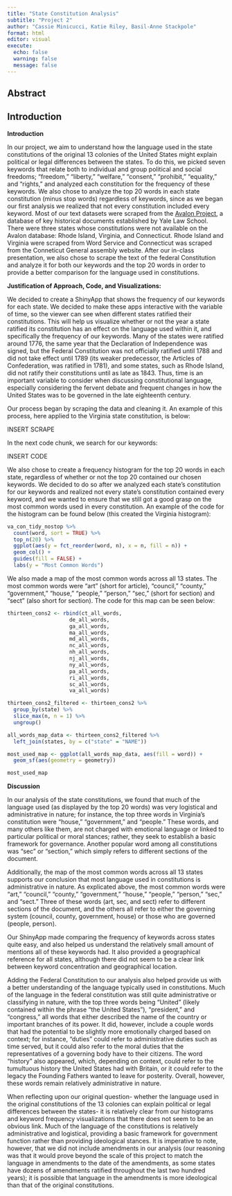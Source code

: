 ```yaml
---
title: "State Constitution Analysis"
subtitle: "Project 2"
author: "Cassie Minicucci, Katie Riley, Basil-Anne Stackpole"
format: html
editor: visual
execute:
  echo: false
  warning: false
  message: false
---
```


## Abstract

## Introduction

**Introduction**

In our project, we aim to understand how the language used in the state constitutions of the original 13 colonies of the United States might explain political or legal differences between the states. To do this, we picked seven keywords that relate both to individual and group political and social freedoms; "freedom," "liberty," "welfare," "consent," "prohibit," "equality," and "rights," and analyzed each constitution for the frequency of these keywords. We also chose to analyze the top 20 words in each state constitution (minus stop words) regardless of keywords, since as we began our first analysis we realized that not every constitution included every keyword. Most of our text datasets were scraped from the [Avalon Project](https://avalon.law.yale.edu/), a database of key historical documents established by Yale Law School. There were three states whose constitutions were not available on the Avalon database: Rhode Island, Virginia, and Connecticut. Rhode Island and Virginia were scraped from Word Service and Connecticut was scraped from the Conneticut General assembly website. After our in-class presentation, we also chose to scrape the text of the federal Constitution and analyze it for both our keywords and the top 20 words in order to provide a better comparison for the language used in constitutions.

**Justification of Approach, Code, and Visualizations:**

We decided to create a ShinyApp that shows the frequency of our keywords for each state. We decided to make these apps interactive with the variable of time, so the viewer can see when different states ratified their constitutions. This will help us visualize whether or not the year a state ratified its constitution has an effect on the language used within it, and specifically the frequency of our keywords. Many of the states were ratified around 1776, the same year that the Declaration of Independence was signed, but the Federal Constitution was not officially ratified until 1788 and did not take effect until 1789 (its weaker predecessor, the Articles of Confederation, was ratified in 1781), and some states, such as Rhode Island, did not ratify their constitutions until as late as 1843. Thus, time is an important variable to consider when discussing constitutional language, especially considering the fervent debate and frequent changes in how the United States was to be governed in the late eighteenth century.

Our process began by scraping the data and cleaning it. An example of this process, here applied to the Virginia state constitution, is below:

INSERT SCRAPE

In the next code chunk, we search for our keywords:

INSERT CODE

We also chose to create a frequency histogram for the top 20 words in each state, regardless of whether or not the top 20 contained our chosen keywords. We decided to do so after we analyzed each state's constitution for our keywords and realized not every state's constitution contained every keyword, and we wanted to ensure that we still got a good grasp on the most common words used in every constitution. An example of the code for the histogram can be found below (this created the Virginia histogram): 

```r
va_con_tidy_nostop %>%
  count(word, sort = TRUE) %>%
  top_n(20) %>%
  ggplot(aes(y = fct_reorder(word, n), x = n, fill = n)) +
  geom_col() +
  guides(fill = FALSE) +
  labs(y = "Most Common Words")
```

We also made a map of the most common words across all 13 states. The most common words were "art" (short for article), "council," "county," "government," "house," "people," "person," "sec," (short for section) and "sect" (also short for section). The code for this map can be seen below:

```r
thirteen_cons2 <- rbind(ct_all_words,
                   	de_all_words,
                   	ga_all_words,
                   	ma_all_words,
                   	md_all_words,
                   	nc_all_words,
                   	nh_all_words,
                   	nj_all_words,
                   	ny_all_words,
                   	pa_all_words,
                   	ri_all_words,
                   	sc_all_words,
                   	va_all_words)

thirteen_cons2_filtered <- thirteen_cons2 %>%
  group_by(state) %>%
  slice_max(n, n = 1) %>%
  ungroup()

all_words_map_data <- thirteen_cons2_filtered %>%
  left_join(states, by = c("state" = "NAME"))

most_used_map <- ggplot(all_words_map_data, aes(fill = word)) +
  geom_sf(aes(geometry = geometry))

most_used_map

```

**Discussion**

In our analysis of the state constitutions, we found that much of the language used (as displayed by the top 20 words) was very logistical and administrative in nature; for instance, the top three words in Virginia's constitution were "house," "government," and "people." These words, and many others like them, are not charged with emotional language or linked to particular political or moral stances; rather, they seek to establish a basic framework for governance. Another popular word among all constitutions was "sec" or "section," which simply refers to different sections of the document.

Additionally, the map of the most common words across all 13 states supports our conclusion that most language used in constitutions is administrative in nature. As explicated above, the most common words were "art," "council," "county," "government," "house," "people," "person," "sec," and "sect." Three of these words (art, sec, and sect) refer to different sections of the document, and the others all refer to either the governing system (council, county, government, house) or those who are governed (people, person).

Our ShinyApp made comparing the frequency of keywords across states quite easy, and also helped us understand the relatively small amount of mentions all of these keywords had. It also provided a geographical reference for all states, although there did not seem to be a clear link between keyword concentration and geographical location.

Adding the Federal Constitution to our analysis also helped provide us with a better understanding of the language typically used in constitutions. Much of the language in the federal constitution was still quite administrative or classifying in nature, with the top three words being "United" (likely contained within the phrase "the United States"), "president," and "congress," all words that either described the name of the country or important branches of its power. It did, however, include a couple words that had the potential to be slightly more emotionally charged based on context; for instance, "duties" could refer to administrative duties such as time served, but it could also refer to the moral duties that the representatives of a governing body have to their citizens. The word "history" also appeared, which, depending on context, could refer to the tumultuous history the United States had with Britain, or it could refer to the legacy the Founding Fathers wanted to leave for posterity. Overall, however, these words remain relatively administrative in nature.

When reflecting upon our original question- whether the language used in the original constitutions of the 13 colonies can explain political or legal differences between the states- it is relatively clear from our histograms and keyword frequency visualizations that there does not seem to be an obvious link. Much of the language of the constitutions is relatively administrative and logistical, providing a basic framework for government function rather than providing ideological stances. It is imperative to note, however, that we did not include amendments in our analysis (our reasoning was that it would prove beyond the scale of this project to match the language in amendments to the date of the amendments, as some states have dozens of amendments ratified throughout the last two hundred years); it is possible that language in the amendments is more ideological than that of the original constitutions.
